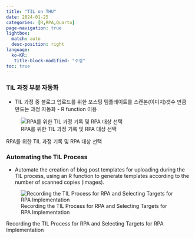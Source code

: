 ```yaml
---
title: "TIL on THU"
date: 2024-01-25
categories: [R,RPA,Quarto]
page-navigation: true
lightbox: 
  match: auto
  desc-position: right
language: 
  ko-KR:
   title-block-modified: "수정"
toc: true
---
```


::: {.content-visible when-profile="ko"}


### TIL 과정 부분 자동화

- TIL 과정 중 블로그 업로드를 위한 포스팅 템플레이트를 스캔본(이미지)갯수 만큼 만드는 과정 자동화 - R function 이용


::: {layout-ncol=2}


![RPA를 위한 TIL 과정 기록 및 RPA 대상 선택](./images/Scan.jpeg){group="my-gallery"}


:::{.callout-note}
RPA를 위한 TIL 과정 기록 및 RPA 대상 선택
:::

:::

:::


::: {.content-visible when-profile="en"}


### Automating the TIL Process


- Automate the creation of blog post templates for uploading during the TIL process, using an R function to generate templates according to the number of scanned copies (images).

::: {layout-ncol=2}


![Recording the TIL Process for RPA and Selecting Targets for RPA Implementation](./images/Scan.jpeg){group="my-gallery"}


:::{.callout-note}
Recording the TIL Process for RPA and Selecting Targets for RPA Implementation
:::

:::

:::
